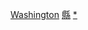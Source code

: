 {{template category|type=navbox|description =此分類收錄[[華盛頓州行政區劃|華盛頓州縣份]]導航模板}}

[[Category:美國縣份模板|Washington]]
[[Category:華盛頓州模板|縣]]
[[Category:华盛顿州行政区划|*]]